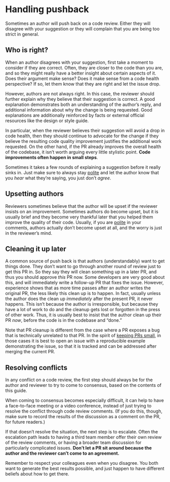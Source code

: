 # Handling pushback {#sec-pushback}

Sometimes an author will push back on a code review.
Either they will disagree with your suggestion or they will complain that you are being too strict in general.

## Who is right? {#sec-who-is-right}

When an author disagrees with your suggestion, first take a moment to consider if they are correct.
Often, they are closer to the code than you are, and so they might really have a better insight about certain aspects of it.
Does their argument make sense?
Does it make sense from a code health perspective?
If so, let them know that they are right and let the issue drop.

However, authors are not always right.
In this case, the reviewer should further explain why they believe that their suggestion is correct.
A good explanation demonstrates both an understanding of the author's reply, and additional information about why the change is being requested.
Good explanations are additionally reinforced by facts or external official resources like the design or style guide.

In particular, when the reviewer believes their suggestion will avoid a drop in code health, then they should continue to advocate for the change if they believe the resulting code quality improvement justifies the additional work requested.
On the other hand, if the PR already improves the overall health of the codebase, it isn't worth arguing every little stylistic point.
**Code improvements often happen in small steps**.

Sometimes it takes a few rounds of explaining a suggestion before it really sinks in.
Just make sure to always stay [polite](#sec-courtesy) and let the author know that you *hear* what they're saying, you just don't *agree*.

## Upsetting authors {#upsetting_developers}

Reviewers sometimes believe that the author will be upset if the reviewer insists on an improvement.
Sometimes authors do become upset, but it is usually brief and they become very thankful later that you helped them improve the quality of their code.
Usually, if you are [polite](#sec-courtesy) in your comments, authors actually don't become upset at all, and the worry is just in the reviewer's mind.

## Cleaning it up later {#later}

A common source of push back is that authors (understandably) want to get things done.
They don't want to go through another round of review just to get this PR in.
So they say they will clean something up in a later PR, and thus you should approve *this* PR now.
Some developers are very good about this, and will immediately write a follow-up PR that fixes the issue.
However, experience shows that as more time passes after an author writes the original PR, the less likely this clean up is to happen.
In fact, usually unless the author does the clean up *immediately* after the present PR, it never happens.
This isn't because the author is irresponsible, but because they have a lot of work to do and the cleanup gets lost or forgotten in the press of other work.
Thus, it is usually best to insist that the author clean up their PR *now*, before the code is in the codebase and "done."

Note that PR cleanup is different from the case where a PR exposes a bug that is technically unrelated to that PR.
In the spirit of [keeping PRs small](#sec-small), in those cases it is best to open an issue with a reproducible example demonstrating the issue, so that it is tracked and can be addressed after merging the current PR.

## Resolving conflicts {#sec-conflicts}

In any conflict on a code review, the first step should always be for the author and reviewer to try to come to consensus, based on the contents of this guide.

When coming to consensus becomes especially difficult, it can help to have a face-to-face meeting or a video conference, instead of just trying to resolve the conflict through code review comments.
(If you do this, though, make sure to record the results of the discussion as a comment on the PR, for future readers.)

If that doesn't resolve the situation, the next step is to escalate.
Often the escalation path leads to having a third team member offer their own review of the review comments, or having a broader team discussion for particularly complicated issues.
**Don't let a PR sit around because the author and the reviewer can't come to an agreement.**

Remember to respect your colleagues even when you disagree.
You both want to generate the best results possible, and just happen to have different beliefs about how to get there.
